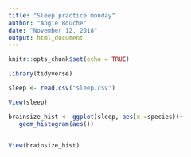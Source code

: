 ```yaml
---
title: "Sleep practice monday"
author: "Angie Bouche"
date: "November 12, 2018"
output: html_document
---
```


```r
knitr::opts_chunk$set(echo = TRUE)

library(tidyverse)

sleep <- read.csv("sleep.csv")

View(sleep)

brainsize_hist <- ggplot(sleep, aes(x =species))+
   geom_histogram(aes()) 


View(brainsize_hist)

```
